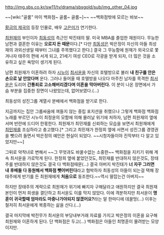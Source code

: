 http://img.sbs.co.kr/sw11/tv/drama/sbsgold/sub/img_other_04.jpg

~~[wiki:"골룸" 마이 백화점~ 골룸~ 골룸~]~~
~~백화점밖에 모르는 바보~~

[[황금의 제국]]의 등장 인물로, 배우 [[고은미]]가 연기한다.

[[최원재(황금의 제국)|최원재]]의 부인이자 [[최동성]]의 측근인 박진태의 딸. 미국 MBA를 졸업한 재원이다. 무능한 남편과 결혼한 이유는 '''오로지 돈 때문'''이다.[* 다만 [[최동성]]은 박은정이 자신의 아들 최성재의 과외선생일 때부터 그녀를 주목했다고 한다.] 결국 그 무능함에 원재가 외국으로 쫓겨나자 태주의 편에 서게 되고, 21세기 여성 CEO로 각광을 받게 되자, 더 많은 것을 소유하고 싶은 욕망이 생기게 된다.

남편 최원재가 이혼하려 하자 [[시누이]] [[최서윤]]을 자신의 호텔방으로 불러 '''내 친구를 안은 손으로 날 안았다며''' 운다. 그러나 들어올 때 호텔방을 나오다 마주친 남자를 목격한 [[최서윤]]은 도리어 '''간통죄로 고소해버리겠다며 이혼을 막아버린다.''' 이 분이 나온 장면에서 가슴 부분을 집중한 장면이 나왔었는데, 없어보였다.(...)

최동성의 성진그룹 계열사 분배에서 백화점을 받기로 한다. 

지금까지는 집안 그룹싸움에 껴들지 않는 중립 포지션을 취했으나 그렇게 백화점 백화점 노래를 부르던 시누이 최정윤의 모함에 의해 물러날 위기에 처하자, 남편 최원재의 옆에 서며 반란에 드디어 한몫한다. 최원재가 최민재를 신뢰하는 모습을 보면서 최원재에게 [[최민재]]를 조심하라고 충고했다.[* 그리고 최민재가 한정희 옆에 서면서 성진그룹 경영권을 뺏으려 들면서 박은정의 예언은 현실이 되었다. ~~시청자들이야 진작부터 다 알고 있었지만~~]


그뒤로 악착녀로 변해서 ~~그 무엇과도 바꿀수없는 소중한~~ 백화점을 지키기 위해 계속 최서윤을 가로막게 된다. 한정희 옆에 붙었던것도, 최민재를 반대하지 않은것도, 장태주를 반대하지 않은것도 결국 다 백화점때문(...) 결국 아버지 박진태가 '''너 자꾸 그러면 내 후배들 다 동원해서 백화점 뺏어버린다'''라고 협박하자 최동성의 아들이 되는걸 택해 장태주에게 반기를 든 최원재에게 '''처음으로''' 동조한다.~~역시 딸잡는건 아버지~~

하지만 장태주의 계략으로 최원재가 위기에 빠지자 구해달라고 애원하지만 결국 최원재 본인이 먼저 희생을 결단하고 최서윤도 이를 막지 않았다. 이에 격분하지만 최서윤이 '''명훈이 귀국할때 엄마라도 마중나가야되지 않겠어요?'''라는 말 한마디에 데꿀멍(...) 이후는 철저히 최서윤에게 복종하는 삶을 산다.(...)

결국 마지막에 박전무가 최서윤의 부당내부거래 자료를 가지고 박은정의 이혼을 요구해 최원재와 이혼하게 된다. 단 백화점은 두고(...) 백화점은 아들인 최명훈이 물려받는 모양이지만.
